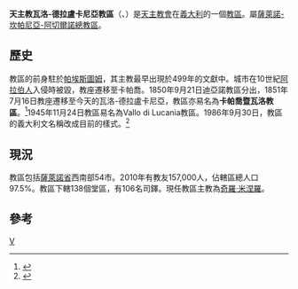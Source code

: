 {{Infobox diocese
|name =瓦洛-德拉盧卡尼亞
|jurisdiction = 教區
|latin = Dioecesis Vallensis in Lucania
|local = 
|border = catholic
|image = 
|image_size = 
|image_alt = 
|caption = 
|image2 =Facciata chiesa di san pantaleone.jpg
|caption2= 聖龐大良主教座堂
|location = 義大利
|rite = 羅馬禮
|territory =薩萊諾省西南部
|population =157,000
|patron =[[聖龐大良|聖龐大良]]、[[聖科斯塔比萊|聖科斯塔比萊]]
|province = 薩萊諾-坎帕尼亞-阿切爾諾
|established =1986年
|cathedral = 聖龐大良主教座堂
|co-cathedral =
|leadership = 主教 
|website =[http://www.diocesivallodellalucania.it/ 官方網頁]
|pope =  
|patriarch= 
|metropolitan =
|ordinary = 奇羅·米涅羅
|coadjutor archbishop = 
|coadjutor bishop = 
|auxiliary = 
|emeritus = }}

'''天主教瓦洛-德拉盧卡尼亞教區'''（{{lang-la|Dioecesis Vallensis in Lucania}}、{{lang-it|Diocesi di Vallo della Lucania}}）是[[天主教會|天主教會]]在[[義大利|義大利]]的一個[[教區|教區]]。屬[[天主教薩萊諾-坎帕尼亞-阿切爾諾總教區|薩萊諾-坎帕尼亞-阿切爾諾總教區]]。
==歷史==
教區的前身駐於[[帕埃斯圖姆|帕埃斯圖姆]]，其主教最早出現於499年的文獻中。城市在10世紀[[阿拉伯人|阿拉伯人]]入侵時被毀，教座遷移至卡帕喬。1850年9月21日迪亞諾教區分出，1851年7月16日教座遷移至今天的瓦洛-德拉盧卡尼亞，教區亦易名為'''卡帕喬暨瓦洛教區'''。<ref>{{cite journal
|journal=[[聖座公報|聖座公報]]
|publisher=梵蒂岡出版社
|date=1876年
|volume=9
|title=''Cum propter iustitiae dilectionem''
|page=518-519
|url=http://www.vatican.va/archive/ass/documents/ASS%2009%20%5B1876%5D%20-%20ocr.pdf
|access-date=2014-09-11
|archive-date=2016-03-03
|archive-url=https://web.archive.org/web/20160303192206/http://www.vatican.va/archive/ass/documents/ASS%2009%20%5B1876%5D%20-%20ocr.pdf
|dead-url=no
}}</ref>1945年11月24日教區易名為Vallo di Lucania教區。1986年9月30日，教區的義大利文名稱改成目前的樣式。<ref>{{cite journal
|journal=[[宗座公報|宗座公報]]
|publisher=梵蒂岡出版社
|date=1987年
|volume=79
|title=''Instantibus votis''
|page=696-698
|url=http://www.vatican.va/archive/aas/documents/AAS%2079%20%5B1987%5D%20-%20ocr.pdf
|access-date=2014-09-11
|archive-date=2019-06-03
|archive-url=https://web.archive.org/web/20190603085403/http://www.vatican.va/archive/aas/documents/AAS%2079%20%5B1987%5D%20-%20ocr.pdf
|dead-url=no
}}</ref>

==現況==
教區包括[[薩萊諾省|薩萊諾省]]西南部54市。2010年有教友157,000人，佔轄區總人口97.5%。教區下轄138個堂區，有106名司鐸。現任教區主教為[[奇羅·米涅羅|奇羅·米涅羅]]。
==參考==
{{reflist}}
{{意大利天主教教區}}
[[Category:義大利天主教教區|V]]